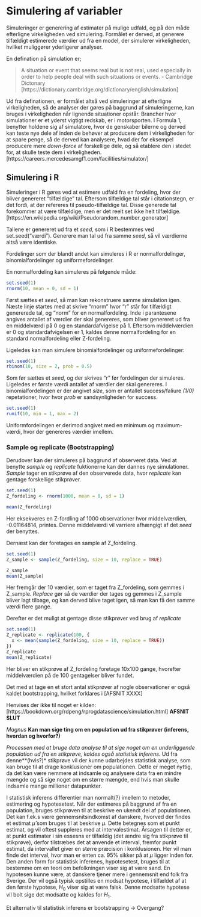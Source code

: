 # Simulering af variabler

Simuleringer er generering af estimater på mulige udfald, og på den måde efterligne virkeligheden ved simulering. Formålet er derved, at generere tilfældigt estimerede værdier ud fra en model, der simulerer virkeligheden, hvilket muliggører yderligerer analyser. 

En defination på simulation er;

>A situation or event that seems real but is not real, used especially in order to help people deal with such situations or events. - Cambridge Dictonary [https://dictionary.cambridge.org/dictionary/english/simulation]

Ud fra definationen, er formålet altså ved simuleringer at efterligne virkeligheden, så de analyser der gøres på baggrund af simuleringerne, kan bruges i virkeligheden når lignende situationer opstår.
Brancher hvor simulationer er et yderst vigtigt redskab, er i motorsporten. I Formula 1, benytter holdene sig af simulatore, hvor de genskaber bilerne og derved kan teste nye dele af inden de behøver at producere dem i virkeligheden for at spare penge, så de derved kan analysere, hvad der for eksempel producere mere _down-force_ af forskellige dele, og så etablere den i stedet for, at skulle teste dem i virkeligheden. [https://careers.mercedesamgf1.com/facilities/simulator/] 

## Simulering i R

Simuleringer i R gøres ved at estimere udfald fra en fordeling, hvor der bliver genereret "tilfældige" tal. Eftersom tilfældige tal står i citationstegn, er det fordi, at der refereres til pseudo-tilfældige tal. 
Disse generede tal forekommer at være tilfældige, men er det reelt set ikke helt tilfældige. [https://en.wikipedia.org/wiki/Pseudorandom_number_generator]

Tallene er genereret ud fra et _seed_, som i R bestemmes ved set.seed("værdi"). Generere man tal ud fra samme _seed_, så vil værdierne altså være identiske.

Fordelinger som der blandt andet kan simuleres i R er normalfordelinger, binomialfordelinger og uniformefordelinger. 

En normalfordeling kan simuleres på følgende måde:
```r
set.seed(1)
rnorm(10, mean = 0, sd = 1)
```

Først sættes et _seed_, så man kan rekonstruere samme simulation igen. Næste linje startes med at skrive "rnorm" hvor "r" står for tilfældigt genererede tal, og "norm" for en normalfordeling. Inde i parantesene angives antallet af værdier der skal genereres, som bliver genereret ud fra en middelværdi på 0 og en standardafvigelse på 1. Eftersom middelværdien er 0 og standardafvigelsen er 1, kaldes denne normalfordeling for en standard normalfordeling eller Z-fordeling.

Ligeledes kan man simulere binomialfordelinger og uniformefordelinger:
```r
set.seed(1)
rbinom(10, size = 2, prob = 0.5)
```

Som før sættes et _seed_, og der skrives "r" før fordelingen der simuleres. Ligeledes er første værdi antallet af værdier der skal genereres. I binomialfordelingen er der angivet _size_, som er antallet success/faliure _(1/0)_ repetationer, hvor hvor _prob_ er sandsynligheden for success. 

```r
set.seed(1)
runif(10, min = 1, max = 2)
```

Uniformfordelingen er derimod angivet med en minimum og maximum-værdi, hvor der genereres værdier imellem. 

### Sample og replicate (Bootstrapping)

Derudover kan der simuleres på baggrund af observeret data. Ved at benytte _sample_ og _replicate_ fuktionerne kan der dannes nye simulationer. _Sample_ tager en stikprøve af den observerede data, hvor _replicate_ kan gentage forskellige stikprøver.
```r
set.seed(1)
Z_fordeling <- rnorm(1000, mean = 0, sd = 1)

mean(Z_fordeling)
```
Her eksekveres en Z-fordling af 1000 observationer hvor middelværdien, -0.01164814, printes. Denne middelværdi vil varriere afhængigt af det _seed_ der benyttes.

Dernæst kan der foretages en sample af Z_fordeling.

```r
set.seed(1)
Z_sample <- sample(Z_fordeling, size = 10, replace = TRUE)

Z_sample
mean(Z_sample)
```
Her fremgår der 10 værdier, som er taget fra Z_fordeling, som gemmes i Z_sample. _Replace_ gør så de værdier der tages og gemmes i Z_sample bliver lagt tilbage, og kan derved blive taget igen, så man kan få den samme værdi flere gange. 

Derefter er det muligt at gentage disse stikprøver ved brug af _replicate_
```r
set.seed(1)
Z_replicate <- replicate(100, {
  x <- mean(sample(Z_fordeling, size = 10, replace = TRUE))
})
Z_replicate
mean(Z_replicate)
```
Her bliver en stikprøve af Z_fordeling foretage 10x100 gange, hvorefter middelværdien på de 100 gentagelser bliver fundet. 

Det med at tage en et stort antal stikprøver af nogle observationer er også kaldet bootstrapping, hvilket forklares i [AFSNIT XXXX]

Henvises der ikke til noget er kilden: [https://bookdown.org/rdpeng/rprogdatascience/simulation.html]
__AFSNIT SLUT__


*Magnus*
**Kan man sige ting om en population ud fra stikprøver (inferens, hvordan og hvorfor?)**

*Processen med at bruge data analyse til at sige noget om en underliggende population ud fra en stikprøve, kaldes også statistisk inferens.* Ud fra denne**(hvis?)* stikprøve vil der kunne udarbejdes statistisk analyse, som kan bruge til at drage konklusioner om populationen. Dette er meget nyttig, da det kan være nemmere at indsamle og analysere data fra en mindre mængde og så sige noget om en større mængde, end hvis man skulle indsamle mange millioner datapunkter. 

I statistisk inferens differentier man normalt(?) imellem to metoder, estimering og hypotesetest. 
Når der estimeres på baggrund af fra en population, bruges stikprøven til at beskrive en ukendt del af populationen. Det kan f.ek.s være gennemsnitsindkomst af danskere, hvorved der findes et estimat $\hat{\mu}$ som bruges til at beskrive $\mu$. Dette betegnes som et punkt estimat, og vil oftest suppleres med at intervalestimat. Årsagen til detter er, at punkt estimater i sin essesns er tilfældig (det ændre sig fra stikprøve til stikprøve), derfor tilstræbes det at anvende et interval, fremfor punkt estimat, da intervallet giver en større præcision i konklusionen. Her vil man finde det interval, hvor man er enten ca. 95% sikker på at $\mu$ ligger inden for.
Den anden form for statistisk inferenes, hypotesetest, bruges til at bestemme om en teori om befolkningen viser sig at være sand. En hypotesen kunne være, at danskere tjener mere i gennemsnit end folk fra Sverige. Der vil også typisk opstilles en modsat hypotese, i tilfældet af at den første hypotese, $H_0$ viser sig at være falsk. Denne modsatte hypotese vil bolt sige det modsatte og kaldes for $H_1$.

Et alternativ til statistisk inferens er bootstrapping -> Overgang?

